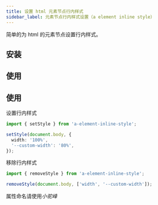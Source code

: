 ```yaml
---
title: 设置 html 元素节点行内样式
sidebar_label: 元素节点行内样式设置（a element inline style）
---
```


<PackageInfo packageName="a-element-inline-style" />

简单的为 html 的元素节点设置行内样式。

## 安装

<InstallInfo name="a-element-inline-style" />

## 使用

## 使用

设置行内样式

```ts
import { setStyle } from 'a-element-inline-style';

setStyle(document.body, {
  width: '100%',
  '--custom-width': '80%',
});
```

移除行内样式

```ts
import { removeStyle } from 'a-element-inline-style';

removeStyle(document.body, ['width', '--custom-width']);
```

属性命名请使用*小驼峰*
